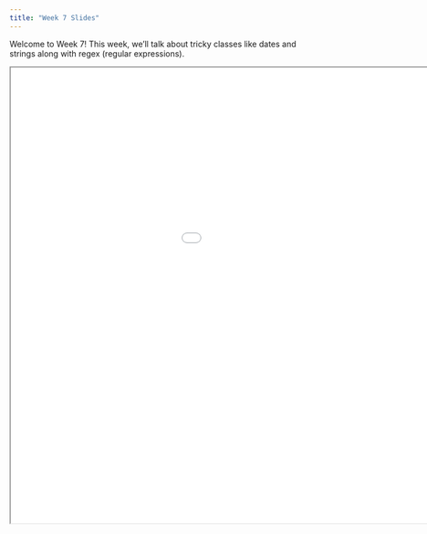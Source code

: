 ```yaml
---
title: "Week 7 Slides"
---
```


Welcome to Week 7! This week, we'll talk about tricky classes like dates and strings along with regex (regular expressions).

<div>

```{=html}
<iframe class="slide-deck" src="/slides/07-week7-slides-code.html" width="1200" height="800"></iframe>
```

</div>

